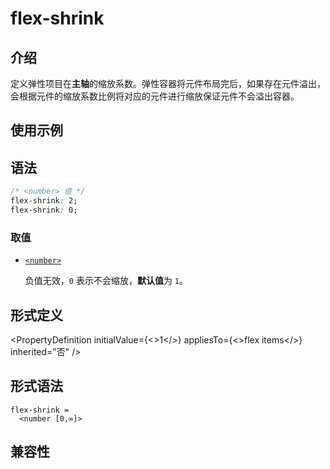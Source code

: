 # flex-shrink

## 介绍

定义弹性项目在**主轴**的缩放系数。弹性容器将元件布局完后，如果存在元件溢出，会根据元件的缩放系数比例将对应的元件进行缩放保证元件不会溢出容器。

## 使用示例


<Go
  example="css-api"
  defaultFile="src/flex-shrink/App.tsx"
  img="https://lf-lynx.tiktok-cdns.com/obj/lynx-artifacts-oss-sg/lynx-website/assets/doc/css/flex-shrink.jpg"
  entry="src/flex-shrink"
  defaultEntryFile="dist/flex-shrink.lynx.bundle"
/>

## 语法

```css
/* <number> 值 */
flex-shrink: 2;
flex-shrink: 0;
```

### 取值

- [`<number>`](api/css/data-type/number.mdx)

  负值无效，`0` 表示不会缩放，**默认值**为 `1`。

## 形式定义


<PropertyDefinition
  initialValue={<>1</>}
  appliesTo={<>flex items</>}
  inherited="否"
/>

## 形式语法

```
flex-shrink =
  <number [0,∞]>
```

## 兼容性


<LegacyCompatTable metadata="css/properties/flex-shrink" />
